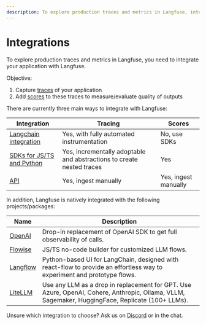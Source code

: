 ```yaml
---
description: To explore production traces and metrics in Langfuse, integrate your application via SDKs, Langchain integration or APIs
---
```


# Integrations

To explore production traces and metrics in Langfuse, you need to integrate your application with Langfuse.

Objective:

1. Capture [traces](/docs/tracing) of your application
2. Add [scores](/docs/scores) to these traces to measure/evaluate quality of outputs

There are currently three main ways to integrate with Langfuse:

| Integration                                           | Tracing                                                               | Scores               |
| ----------------------------------------------------- | --------------------------------------------------------------------- | -------------------- |
| [Langchain integration](/docs/integrations/langchain) | Yes, with fully automated instrumentation                             | No, use SDKs         |
| [SDKs for JS/TS and Python](/docs/integrations/sdk)   | Yes, incrementally adoptable and abstractions to create nested traces | Yes                  |
| [API](/docs/integrations/api)                         | Yes, ingest manually                                                  | Yes, ingest manually |

In addition, Langfuse is natively integrated with the following projects/packages:

| Name                                    | Description                                                                                                                                      |
| --------------------------------------- | ------------------------------------------------------------------------------------------------------------------------------------------------ |
| [OpenAI](/docs/integrations/openai)     | Drop-in replacement of OpenAI SDK to get full observability of calls.                                                                            |
| [Flowise](/docs/integrations/flowise)   | JS/TS no-code builder for customized LLM flows.                                                                                                  |
| [Langflow](/docs/integrations/langflow) | Python-based UI for LangChain, designed with react-flow to provide an effortless way to experiment and prototype flows.                          |
| [LiteLLM](/docs/integrations/litellm)   | Use any LLM as a drop in replacement for GPT. Use Azure, OpenAI, Cohere, Anthropic, Ollama, VLLM, Sagemaker, HuggingFace, Replicate (100+ LLMs). |

Unsure which integration to choose? Ask us on [Discord](/discord) or in the chat.
